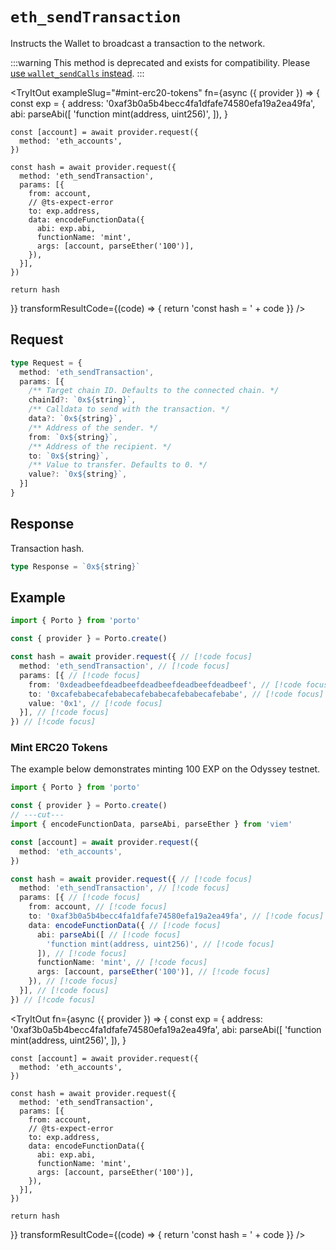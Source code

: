 
# `eth_sendTransaction`

Instructs the Wallet to broadcast a transaction to the network.

:::warning
This method is deprecated and exists for compatibility. Please [use `wallet_sendCalls` instead](/sdk/rpc/wallet_sendCalls).
:::

<TryItOut
  exampleSlug="#mint-erc20-tokens"
  fn={async ({ provider }) => {
    const exp = {
      address: '0xaf3b0a5b4becc4fa1dfafe74580efa19a2ea49fa',
      abi: parseAbi([
        'function mint(address, uint256)',
      ]),
    }

    const [account] = await provider.request({
      method: 'eth_accounts',
    })

    const hash = await provider.request({
      method: 'eth_sendTransaction',
      params: [{
        from: account,
        // @ts-expect-error
        to: exp.address,
        data: encodeFunctionData({
          abi: exp.abi,
          functionName: 'mint',
          args: [account, parseEther('100')],
        }),
      }],
    })
    
    return hash
  }}
  transformResultCode={(code) => {
    return 'const hash = ' + code
  }}
/>

## Request

```ts
type Request = {
  method: 'eth_sendTransaction',
  params: [{
    /** Target chain ID. Defaults to the connected chain. */
    chainId?: `0x${string}`,
    /** Calldata to send with the transaction. */
    data?: `0x${string}`,
    /** Address of the sender. */
    from: `0x${string}`,
    /** Address of the recipient. */
    to: `0x${string}`,
    /** Value to transfer. Defaults to 0. */
    value?: `0x${string}`,
  }]
}
```

## Response

Transaction hash.

```ts
type Response = `0x${string}`
```

## Example

```ts twoslash
import { Porto } from 'porto'

const { provider } = Porto.create()

const hash = await provider.request({ // [!code focus]
  method: 'eth_sendTransaction', // [!code focus]
  params: [{ // [!code focus]
    from: '0xdeadbeefdeadbeefdeadbeefdeadbeefdeadbeef', // [!code focus]
    to: '0xcafebabecafebabecafebabecafebabecafebabe', // [!code focus]
    value: '0x1', // [!code focus]
  }], // [!code focus]
}) // [!code focus]
```

### Mint ERC20 Tokens

The example below demonstrates minting 100 EXP on the Odyssey testnet.

```ts twoslash
import { Porto } from 'porto'

const { provider } = Porto.create()
// ---cut---
import { encodeFunctionData, parseAbi, parseEther } from 'viem'

const [account] = await provider.request({
  method: 'eth_accounts',
})

const hash = await provider.request({ // [!code focus]
  method: 'eth_sendTransaction', // [!code focus]
  params: [{ // [!code focus]
    from: account, // [!code focus]
    to: '0xaf3b0a5b4becc4fa1dfafe74580efa19a2ea49fa', // [!code focus]
    data: encodeFunctionData({ // [!code focus]
      abi: parseAbi([ // [!code focus]
        'function mint(address, uint256)', // [!code focus]
      ]), // [!code focus]
      functionName: 'mint', // [!code focus]
      args: [account, parseEther('100')], // [!code focus]
    }), // [!code focus]
  }], // [!code focus]
}) // [!code focus]
```

<TryItOut
  fn={async ({ provider }) => {
    const exp = {
      address: '0xaf3b0a5b4becc4fa1dfafe74580efa19a2ea49fa',
      abi: parseAbi([
        'function mint(address, uint256)',
      ]),
    }

    const [account] = await provider.request({
      method: 'eth_accounts',
    })

    const hash = await provider.request({
      method: 'eth_sendTransaction',
      params: [{
        from: account,
        // @ts-expect-error
        to: exp.address,
        data: encodeFunctionData({
          abi: exp.abi,
          functionName: 'mint',
          args: [account, parseEther('100')],
        }),
      }],
    })
    
    return hash
  }}
  transformResultCode={(code) => {
    return 'const hash = ' + code
  }}
/>
